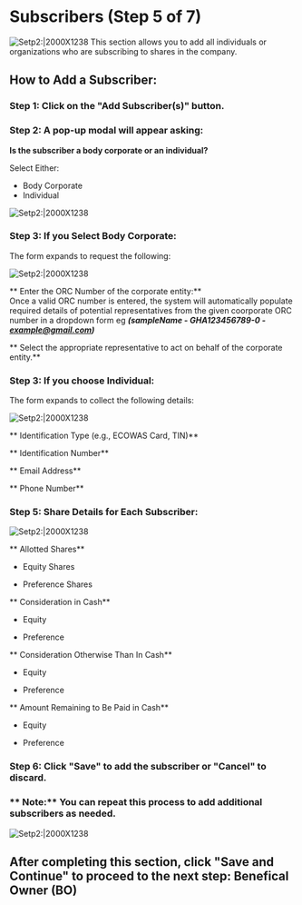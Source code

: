 # Subscribers (Step 5 of 7)  
![Setp2:|2000X1238](/priv-limited24.png)
This section allows you to add all individuals or organizations who are subscribing to shares in the company.

##  How to Add a Subscriber:

###  Step 1: Click on the "Add Subscriber(s)" button.
 

###  Step 2: A pop-up modal will appear asking:

**Is the subscriber a body corporate or an individual?**

Select Either:
- Body Corporate
- Individual 

![Setp2:|2000X1238](/priv-limited25.png) 

###  Step 3: If you Select Body Corporate:

The form expands to request the following: 

![Setp2:|2000X1238](/priv-limited26.png)  

** Enter the ORC Number of the corporate entity:**  
Once a valid ORC number is entered, the system will automatically populate required details of potential representatives from the given coorporate ORC number in a dropdown form
eg ***(sampleName - GHA123456789-0 - example@gmail.com)***

** Select the appropriate representative to act on behalf of the corporate entity.**

 

###  Step 3:  If you choose Individual:

The form expands to collect the following details:  

![Setp2:|2000X1238](/priv-limited27.png)  

** Identification Type (e.g., ECOWAS Card, TIN)**

** Identification Number**

** Email Address**

** Phone Number**



###  Step 5: Share Details for Each Subscriber:

![Setp2:|2000X1238](/priv-limited28.png)

** Allotted Shares**

- Equity Shares

- Preference Shares

** Consideration in Cash**

- Equity

- Preference

** Consideration Otherwise Than In Cash**

- Equity

- Preference

** Amount Remaining to Be Paid in Cash**

- Equity

- Preference


###  Step 6: Click "Save" to add the subscriber or "Cancel" to discard.

### ** Note:** You can repeat this process to add additional subscribers as needed.
![Setp2:|2000X1238](/priv-limited29.png)
##  After completing this section, click "Save and Continue" to proceed to the next step: Benefical Owner (BO)